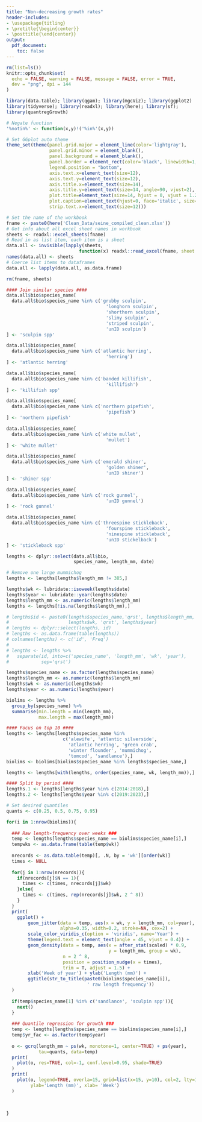 ```yaml
---
title: "Non-decreasing growth rates"
header-includes:
- \usepackage{titling}
- \pretitle{\begin{center}}
- \posttitle{\end{center}}
output: 
  pdf_document:
    toc: false
---
```


```r
rm(list=ls())
knitr::opts_chunk$set(
  echo = FALSE, warning = FALSE, message = FALSE, error = TRUE,
  dev = "png", dpi = 144
)

library(data.table); library(qgam); library(mgcViz); library(ggplot2)
library(tidyverse); library(readxl); library(here); library(sf); 
library(quantregGrowth)

# Negate function
'%notin%' <- function(x,y)!('%in%'(x,y))

# Set GGplot auto theme
theme_set(theme(panel.grid.major = element_line(color='lightgray'),
                panel.grid.minor = element_blank(),
                panel.background = element_blank(),
                panel.border = element_rect(color='black', linewidth=1, fill=NA),
                legend.position = "bottom",
                axis.text.x=element_text(size=12),
                axis.text.y=element_text(size=12),
                axis.title.x=element_text(size=14),
                axis.title.y=element_text(size=14, angle=90, vjust=2),
                plot.title=element_text(size=14, hjust = 0, vjust = 1.2),
                plot.caption=element_text(hjust=0, face='italic', size=12),
                strip.text.x=element_text(size=12)))
```

```r
# Set the name of the workbook
fname <- paste0(here('Clean_Data/seine_compiled_clean.xlsx'))
# Get info about all excel sheet names in workbook
sheets <- readxl::excel_sheets(fname)
# Read in as list item, each item is a sheet
data.all <- invisible(lapply(sheets, 
                           function(x) readxl::read_excel(fname, sheet = x)))
names(data.all) <- sheets
# Coerce list items to dataframes
data.all <- lapply(data.all, as.data.frame)

rm(fname, sheets)
```

```r
#### Join similar species ####
data.all$bio$species_name[
  data.all$bio$species_name %in% c('grubby sculpin',
                                     'longhorn sculpin',
                                     'shorthorn sculpin',
                                     'slimy sculpin',
                                     'striped sculpin',
                                     'unID sculpin')
] <- 'sculpin spp'

data.all$bio$species_name[
  data.all$bio$species_name %in% c('atlantic herring',
                                     'herring')
] <- 'atlantic herring'

data.all$bio$species_name[
  data.all$bio$species_name %in% c('banded killifish',
                                     'killifish')
] <- 'killifish spp'

data.all$bio$species_name[
  data.all$bio$species_name %in% c('northern pipefish',
                                     'pipefish')
] <- 'northern pipefish'

data.all$bio$species_name[
  data.all$bio$species_name %in% c('white mullet',
                                     'mullet')
] <- 'white mullet'

data.all$bio$species_name[
  data.all$bio$species_name %in% c('emerald shiner',
                                     'golden shiner',
                                     'unID shiner')
] <- 'shiner spp'

data.all$bio$species_name[
  data.all$bio$species_name %in% c('rock gunnel',
                                     'unID gunnel')
] <- 'rock gunnel'

data.all$bio$species_name[
  data.all$bio$species_name %in% c('threespine stickleback',
                                     'fourspine stickleback',
                                     'ninespine stickleback',
                                     'unID stickelback')
] <- 'stickleback spp'


```

```r
lengths <- dplyr::select(data.all$bio,
                         species_name, length_mm, date)

# Remove one large mummichog
lengths <- lengths[lengths$length_mm != 385,]

lengths$wk <- lubridate::isoweek(lengths$date)
lengths$year <- lubridate::year(lengths$date)
lengths$length_mm <- as.numeric(lengths$length_mm)
lengths <- lengths[!is.na(lengths$length_mm),]

# lengths$id <- paste0(lengths$species_name,'qrst', lengths$length_mm, 'qrst',
#                      lengths$wk, 'qrst', lengths$year)
# lengths <- dplyr::select(lengths, id)
# lengths <- as.data.frame(table(lengths))
# colnames(lengths) <- c('id', 'Freq')
# 
# lengths <- lengths %>%
#   separate(id, into=c('species_name', 'length_mm', 'wk', 'year'),
#            sep='qrst')

lengths$species_name <- as.factor(lengths$species_name)
lengths$length_mm <- as.numeric(lengths$length_mm)
lengths$wk <- as.numeric(lengths$wk)
lengths$year <- as.numeric(lengths$year)

biolims <- lengths %>% 
  group_by(species_name) %>% 
  summarise(min.length = min(length_mm),
            max.length = max(length_mm))

#### Focus on top 10 ####
lengths <- lengths[lengths$species_name %in% 
                     c('alewife', 'atlantic silverside',
                       'atlantic herring', 'green crab', 
                       'winter flounder', 'mummichog', 
                       'tomcod', 'sandlance'),]
biolims <- biolims[biolims$species_name %in% lengths$species_name,]

lengths <- lengths[with(lengths, order(species_name, wk, length_mm)),]

#### Split by period ####
lengths.1 <- lengths[lengths$year %in% c(2014:2018),]
lengths.2 <- lengths[lengths$year %in% c(2019:2023),]
```

```r
# Set desired quantiles
quants <- c(0.25, 0.5, 0.75, 0.95)

for(i in 1:nrow(biolims)){
  
  ### Raw length-frequency over weeks ###
  temp <- lengths[lengths$species_name == biolims$species_name[i],]
  tempwks <- as.data.frame(table(temp$wk))
    
  nrecords <- as.data.table(temp)[, .N, by = 'wk'][order(wk)]
  times <- NULL
  
  for(j in 1:nrow(nrecords)){
    if(nrecords[j]$N == 1){
      times <- c(times, nrecords[j]$wk)
    }else{
      times <- c(times, rep(nrecords[j]$wk, 2 ^ 8))
    }
  }
  print(
    ggplot() +
        geom_jitter(data = temp, aes(x = wk, y = length_mm, col=year),
                    alpha=0.35, width=0.2, stroke=NA, cex=2) +
        scale_color_viridis_c(option = 'viridis', name='Year') +
        theme(legend.text = element_text(angle = 45, vjust = 0.4)) +
        geom_density(data = temp, aes(x = after_stat(scaled) * 0.9, 
                                      y = length_mm, group = wk),
                     n = 2 ^ 8,
                     position = position_nudge(x = times),
                     trim = T, adjust = 1.5) +
        xlab('Week of year') + ylab('Length (mm)') +
        ggtitle(str_to_title(paste0(biolims$species_name[i]),
                              ' raw length frequency'))
  )
  
  if(temp$species_name[1] %in% c('sandlance', 'sculpin spp')){
    next()
  }
  
  ### Quantile regression for growth ###
  temp <- lengths[lengths$species_name == biolims$species_name[i],]
  temp$yr_fac <- as.factor(temp$year)
  
  o <- gcrq(length_mm ~ ps(wk, monotone=1, center=TRUE) + ps(year),
            tau=quants, data=temp)
  print(
    plot(o, res=TRUE, col=-1, conf.level=0.95, shade=TRUE)
  )
  print(
    plot(o, legend=TRUE, overla=15, grid=list(x=15, y=10), col=2, lty=1,
         ylab='Length (mm)', xlab= 'Week')
  )
  
  
    
}
```
